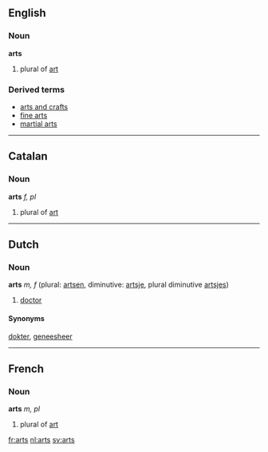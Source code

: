 ==English==
=== Noun ===
'''arts''' 

#plural of [[art]]
===Derived terms===
*[[arts and crafts]]
*[[fine arts]]
*[[martial arts]]

----

== Catalan ==
=== Noun ===

'''arts''' ''f, pl''

#plural of [[art]]

----
== Dutch ==
===Noun===
'''arts''' ''m, f'' (plural: [[artsen]], diminutive: [[artsje]], plural diminutive [[artsjes]])

# [[doctor]]

==== Synonyms ====

[[dokter]], [[geneesheer]]

----
== French ==
=== Noun ===
'''arts''' ''m, pl''

#plural of [[art]]

[[fr:arts]]
[[nl:arts]]
[[sv:arts]]